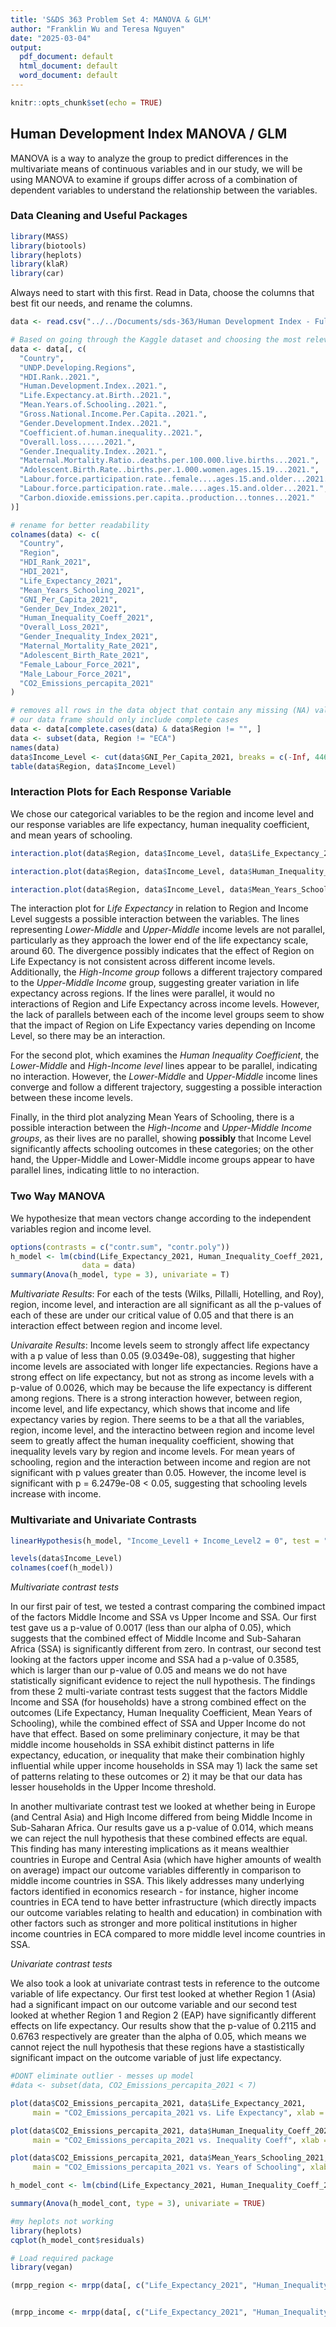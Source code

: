 ```yaml
---
title: 'S&DS 363 Problem Set 4: MANOVA & GLM'
author: "Franklin Wu and Teresa Nguyen"
date: "2025-03-04"
output:
  pdf_document: default
  html_document: default
  word_document: default
---
```


```r
knitr::opts_chunk$set(echo = TRUE)
```

## Human Development Index MANOVA / GLM

MANOVA is a way to analyze the group to predict differences in the multivariate means of continuous variables and in our study, we will be using MANOVA to examine if groups differ across of a combination of dependent variables to understand the relationship between the variables. 

### Data Cleaning and Useful Packages

```r
library(MASS)
library(biotools)
library(heplots)
library(klaR)
library(car)

```

Always need to start with this first. Read in Data, choose the columns that best fit our needs, and rename the columns.

```r
data <- read.csv("../../Documents/sds-363/Human Development Index - Full.csv")

# Based on going through the Kaggle dataset and choosing the most relevant features
data <- data[, c(
  "Country",
  "UNDP.Developing.Regions",
  "HDI.Rank..2021.",
  "Human.Development.Index..2021.",
  "Life.Expectancy.at.Birth..2021.",
  "Mean.Years.of.Schooling..2021.",
  "Gross.National.Income.Per.Capita..2021.",
  "Gender.Development.Index..2021.",
  "Coefficient.of.human.inequality..2021.",
  "Overall.loss......2021.",
  "Gender.Inequality.Index..2021.",
  "Maternal.Mortality.Ratio..deaths.per.100.000.live.births...2021.",
  "Adolescent.Birth.Rate..births.per.1.000.women.ages.15.19...2021.",
  "Labour.force.participation.rate..female....ages.15.and.older...2021.",
  "Labour.force.participation.rate..male....ages.15.and.older...2021.",
  "Carbon.dioxide.emissions.per.capita..production...tonnes...2021."
)]

# rename for better readability
colnames(data) <- c(
  "Country",
  "Region",
  "HDI_Rank_2021",
  "HDI_2021",
  "Life_Expectancy_2021",
  "Mean_Years_Schooling_2021",
  "GNI_Per_Capita_2021",
  "Gender_Dev_Index_2021",
  "Human_Inequality_Coeff_2021",
  "Overall_Loss_2021",
  "Gender_Inequality_Index_2021",
  "Maternal_Mortality_Rate_2021",
  "Adolescent_Birth_Rate_2021",
  "Female_Labour_Force_2021",
  "Male_Labour_Force_2021",
  "CO2_Emissions_percapita_2021"
)

# removes all rows in the data object that contain any missing (NA) values
# our data frame should only include complete cases 
data <- data[complete.cases(data) & data$Region != "", ]
data <- subset(data, Region != "ECA")
names(data)
data$Income_Level <- cut(data$GNI_Per_Capita_2021, breaks = c(-Inf, 4465, 13845, Inf), labels = c("Low-Middle", "Upper-Middle", "High"))
table(data$Region, data$Income_Level)

```

### Interaction Plots for Each Response Variable

We chose our categorical variables to be the region and income level and our response variables are life expectancy, human inequality coefficient, and mean years of schooling. 

```r

interaction.plot(data$Region, data$Income_Level, data$Life_Expectancy_2021, lwd = 3, col = c("red", "blue"), trace.label = "Income Level", xlab = "Region", ylab = "Life Expectancy", main = "Interaction Plot for Region, Income Level, and Life Expectancy")

interaction.plot(data$Region, data$Income_Level, data$Human_Inequality_Coeff_2021, lwd = 3, col = c("red", "blue"), trace.label = "Income Level", xlab = "Region", ylab = "Human Inequality Coefficient", main = "Interaction Plot for Region, Income Level, and Inequality Coef.")

interaction.plot(data$Region, data$Income_Level, data$Mean_Years_Schooling_2021, lwd = 3, col = c("red", "blue"), trace.label = "Income Level", xlab = "Region", ylab = "Mean Years of Schooling", main = "Interaction Plot for Region, Income Level, and Mean Years Schooling")
```

The interaction plot for *Life Expectancy* in relation to Region and Income Level suggests a possible interaction between the variables. The lines representing *Lower-Middle* and *Upper-Middle* income levels are not parallel, particularly as they approach the lower end of the life expectancy scale, around 60. The divergence possibly indicates that the effect of Region on Life Expectancy is not consistent across different income levels. Additionally, the *High-Income group* follows a different trajectory compared to the *Upper-Middle Income* group, suggesting greater variation in life expectancy across regions. If the lines were parallel, it would no interactions of Region and Life Expectancy across income levels. However, the lack of parallels between each of the income level groups seem to show that the impact of Region on Life Expectancy varies depending on Income Level, so there may be an interaction.

For the second plot, which examines the *Human Inequality Coefficient*, the *Lower-Middle* and *High-Income level* lines appear to be parallel, indicating no interaction. However, the *Lower-Middle* and *Upper-Middle* income lines converge and follow a different trajectory, suggesting a possible interaction between these income levels.

Finally, in the third plot analyzing Mean Years of Schooling, there is a possible interaction between the *High-Income* and *Upper-Middle Income groups*, as their lives are no parallel, showing **possibly** that Income Level significantly affects schooling outcomes in these categories; on the other hand, the Upper-Middle and Lower-Middle income groups appear to have parallel lines, indicating little to no interaction. 

### Two Way MANOVA

We hypothesize that mean vectors change according to the independent variables region and income level. 

```r
options(contrasts = c("contr.sum", "contr.poly"))
h_model <- lm(cbind(Life_Expectancy_2021, Human_Inequality_Coeff_2021, Mean_Years_Schooling_2021) ~ Region*Income_Level,  
                data = data)
summary(Anova(h_model, type = 3), univariate = T)
```

*Multivariate Results*: For each of the tests (Wilks, Pillalli, Hotelling, and Roy), region, income level, and interaction are all significant as all the p-values of each of these are under our critical value of 0.05 and that there is an interaction effect between region and income level. 

*Univaraite Results*: 
Income levels seem to strongly affect life expectancy with a p value of less than 0.05 (9.0349e-08), suggesting that higher income levels are associated with longer life expectancies. Regions have a strong effect on life expectancy, but not as strong as income levels with a p-value of 0.0026, which may be because the life expectancy is different among regions. There is a strong interaction however, between region, income level, and life expectancy, which shows that income and life expectancy varies by region. 
There seems to be a that all the variables, region, income level, and the interactino between region and income level seem to greatly affect the human inequality coefficient, showing that inequality levels vary by region and income levels. 
For mean years of schooling, region and the interaction between income and region are not significant with p values greater than 0.05. However, the income level is significant with p = 6.2479e-08 < 0.05, suggesting that schooling levels increase with income. 

### Multivariate and Univariate Contrasts

```r

linearHypothesis(h_model, "Income_Level1 + Income_Level2 = 0", test = "Wilks")

levels(data$Income_Level)
colnames(coef(h_model))

```

*Multivariate contrast tests*

In our first pair of test, we tested a contrast comparing the combined impact of the factors Middle Income and SSA vs Upper Income and SSA. Our first test gave us a p-value of 0.0017 (less than our alpha of 0.05), which suggests that the combined effect of Middle Income and Sub-Saharan Africa (SSA) is significantly different from zero. In contrast, our second test looking at the factors upper income and SSA had a p-value of 0.3585, which is larger than our p-value of 0.05 and means we do not have statistically significant evidence to reject the null hypothesis. The findings from these 2 multi-variate contrast tests suggest that the factors Middle Income and SSA (for households) have a strong combined effect on the outcomes (Life Expectancy, Human Inequality Coefficient, Mean Years of Schooling), while the combined effect of SSA and Upper Income do not have that effect. Based on some preliminary conjecture, it may be that middle income households in SSA exhibit distinct patterns in life expectancy, education, or inequality that make their combination highly influential while upper income households in SSA may 1) lack the same set of patterns relating to these outcomes or 2) it may be that our data has lesser households in the Upper Income threshold. 

In another multivariate contrast test we looked at whether being in Europe (and Central Asia) and High Income differed from being Middle Income in Sub-Saharan Africa. Our results gave us a p-value of 0.014, which means we can reject the null hypothesis that these combined effects are equal. This finding has many interesting implications as it means wealthier countries in Europe and Central Asia (which have higher amounts of wealth on average) impact our outcome variables differently in comparison to middle income countries in SSA. This likely addresses many underlying factors identified in economics research - for instance, higher income countries in ECA tend to have better infrastructure (which directly impacts our outcome variables relating to health and education) in combination with other factors such as stronger and more political institutions in higher income countries in ECA compared to more middle level income countries in SSA. 

*Univariate contrast tests*

We also took a look at univariate contrast tests in reference to the outcome variable of life expectancy. Our first test looked at whether Region 1 (Asia) had a significant impact on our outcome variable and our second test looked at whether Region 1 and Region 2 (EAP) have significantly different effects on life expectancy. Our results show that the p-value of 0.2115 and 0.6763 respectively are greater than the alpha of 0.05, which means we cannot reject the null hypothesis that these regions have a stastistically significant impact on the outcome variable of just life expectancy.

```r
#DONT eliminate outlier - messes up model
#data <- subset(data, CO2_Emissions_percapita_2021 < 7)

plot(data$CO2_Emissions_percapita_2021, data$Life_Expectancy_2021, 
     main = "CO2_Emissions_percapita_2021 vs. Life Expectancy", xlab = "CO2_Emissions_percapita_2021", ylab = "Life Expectancy", pch = 19)

plot(data$CO2_Emissions_percapita_2021, data$Human_Inequality_Coeff_2021, 
     main = "CO2_Emissions_percapita_2021 vs. Inequality Coeff", xlab = "CO2_Emissions_percapita_2021", ylab = "Inequality Coefficient", pch = 19)

plot(data$CO2_Emissions_percapita_2021, data$Mean_Years_Schooling_2021, 
     main = "CO2_Emissions_percapita_2021 vs. Years of Schooling", xlab = "CO2_Emissions_percapita_2021", ylab = "Mean Years Schooling", pch = 19)

h_model_cont <- lm(cbind(Life_Expectancy_2021, Human_Inequality_Coeff_2021, Mean_Years_Schooling_2021) ~ Region * Income_Level + CO2_Emissions_percapita_2021, data = data)

summary(Anova(h_model_cont, type = 3), univariate = TRUE)

```
```r
#my heplots not working
library(heplots)
cqplot(h_model_cont$residuals)

```
```r

# Load required package
library(vegan)

(mrpp_region <- mrpp(data[, c("Life_Expectancy_2021", "Human_Inequality_Coeff_2021", "Mean_Years_Schooling_2021")], data$Region,))


(mrpp_income <- mrpp(data[, c("Life_Expectancy_2021", "Human_Inequality_Coeff_2021", "Mean_Years_Schooling_2021")],data$Income_Level,))


```

